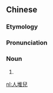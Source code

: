 {{also|人堆儿}}
==Chinese==
{{zh-forms|s=人堆儿|type=21}}

===Etymology===
{{zh-compound|人堆|兒|[[crowd]]|''diminutive suffix''}}

===Pronunciation===
{{zh-pron
|m=rénduīr
|cat=n
}}

===Noun===
{{zh-noun}}

# {{cmn-erhua form of|[[crowd]]}}

[[nl:人堆兒]]
